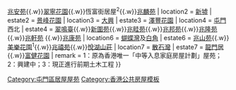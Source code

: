 {{香港居屋屋苑
| district = 屯門區
| location1 = [[青山灣]]
| estate1 = [[置樂花園]]{{.w}}[[安定邨|兆安苑]]{{.w}}[[翠寧花園]]{{.w}}恆富街居屋<sup>2</sup>{{.w}}[[兆麟苑]]
| location2 = [[屯門新墟|新墟]]
| estate2 = [[景峰花園]]
| location3 = [[大興 (香港)|大興]]
| estate3 = [[澤豐花園]]
| location4 = [[屯門新市鎮|屯門]]西北
| estate4 = [[翠鳴臺]]{{.w}}[[新圍苑]]{{.w}}[[田景邨|兆畦苑]]{{.w}}[[田景邨|兆邦苑]]{{.w}}[[良景邨|兆隆苑]]{{.w}}[[建生邨|兆軒苑]]<!--{{.w}}屯門54區5號地盤居屋<sup>3</sup>-->{{.w}}[[兆康苑]]
| location6 = [[蝴蝶灣]]及[[白角 (屯門)|白角]]
| estate6 = [[兆山苑]]{{.w}}[[美樂花園]]<sup>1</sup>{{.w}}[[兆禧苑]]{{.w}}[[悅湖山莊]]
| location7 = [[散石灣]]
| estate7 = [[龍門居]]{{.w}}[[富健花園]]
| remark = 1：原為香港唯一「中等入息家庭房屋計劃」屋苑；2：興建中；3：現正進行前期土木工程
}}
<includeonly>[[Category:屯門區居屋屋苑]]</includeonly>
<noinclude>[[Category:香港公共房屋模板]]</noinclude>